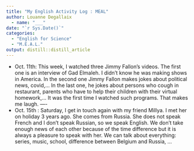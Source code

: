 ```yaml
---
title: "My English Activity Log : MEAL"
author: Louanne Degallaix
  - name: "___" 
date: "`r Sys.Date()`"
categories:
  - "English for Science"
  - "M.E.A.L."
output: distill::distill_article
---
```


- Oct. 11th: This week, I watched three Jimmy Fallon's videos. The first one is an interview of Gad Elmaleh. I didn't know he was making shows in America. In the second one Jimmy Fallon makes jokes about political news, covid,... In the last one, he jokes about persons who cough in restaurant, parents who have to help their children with their virtual homework,...
It was the first time I watched such programs. That makes me laugh. 
----
- Oct. 15th : Saturday, I get in touch again with my friend Millya. I met her on holiday 3 years ago. She comes from Russia. She does not speak French and I don’t speak Russian, so we speak English. We don’t take enough news of each other because of the time difference but it is always a pleasure to speak with her. We can talk about everything: series, music, school, difference between Belgium and Russia, … 
